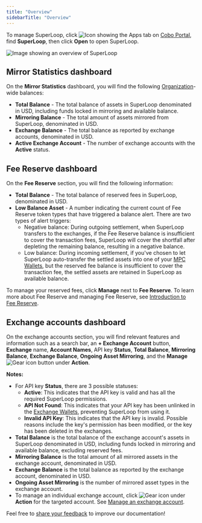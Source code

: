 ```yaml
---
title: "Overview"
sidebarTitle: "Overview"
---
```


To manage SuperLoop, click <img src="/en/images/common/icon_apps.svg" className="icon" alt="Icon showing the Apps tab"/> on [Cobo Portal](https://portal.cobo.com/login), find **SuperLoop**, then click **Open** to open SuperLoop.

<img src="/en/images/portal-apps/superloop/superloop-overview.svg" className="screenshot_full_screen" alt="Image showing an overview of SuperLoop" />


## Mirror Statistics dashboard

On the **Mirror Statistics** dashboard, you will find the following [Organization](/en/portal/organization/introduction)-wide balances:

- **Total Balance** - The total balance of assets in SuperLoop denominated in USD, including funds locked in mirroring and available balance.
- **Mirroring Balance** - The total amount of assets mirrored from SuperLoop, denominated in USD.
- **Exchange Balance** - The total balance as reported by exchange accounts, denominated in USD.
- **Active Exchange Account** - The number of exchange accounts with the **Active** status.

## Fee Reserve dashboard

On the **Fee Reserve** section, you will find the following information:

- **Total Balance** - The total balance of reserved fees in SuperLoop, denominated in USD.
- **Low Balance Asset** - A number indicating the current count of Fee Reserve token types that have triggered a balance alert. There are two types of alert triggers:
   - Negative balance: During outgoing settlement, when SuperLoop transfers to the exchanges, if the Fee Reserve balance is insufficient to cover the transaction fees, SuperLoop will cover the shortfall after depleting the remaining balance, resulting in a negative balance.
   - Low balance: During incoming settlement, if you've chosen to let SuperLoop auto-transfer the settled assets into one of your [MPC Wallets](/en/portal/mpc-wallets/introduction), but the reserved fee balance is insufficient to cover the transaction fee, the settled assets are retained in SuperLoop as available balance.

To manage your reserved fees, click **Manage** next to **Fee Reserve**. To learn more about Fee Reserve and managing Fee Reserve, see [Introduction to Fee Reserve](/en/apps/superloop/manage-fee-reserve).

## Exchange accounts dashboard

On the exchange accounts section, you will find relevant features and information such as a search bar, an **+ Exchange Account** button, **Exchange** name, **Account Names**, API key **Status**, **Total Balance**, **Mirroring Balance**, **Exchange Balance**, **Ongoing Asset Mirroring**, and the **Manage** <img src="/en/images/common/icon_advanced.svg" className="icon" alt="Gear icon"/> button under **Action**.

**Notes:**

- For API key **Status**, there are 3 possible statuses:
   - **Active**: This indicates that the API key is valid and has all the required SuperLoop permissions.
   - **API Not Found**: This indicates that your API key has been unlinked in the [Exchange Wallets](/en/portal/exchange-wallets/introduction), preventing SuperLoop from using it.
   - **Invalid API Key**: This indicates that the API key is invalid. Possible reasons include the key's permission has been modified, or the key has been deleted in the exchanges.
- **Total Balance** is the total balance of the exchange account's assets in SuperLoop denominated in USD, including funds locked in mirroring and available balance, excluding reserved fees.
- **Mirroring Balance** is the total amount of all mirrored assets in the exchange account, denominated in USD.
- **Exchange Balance** is the total balance as reported by the exchange account, denominated in USD.
- **Ongoing Asset Mirroring** is the number of mirrored asset types in the exchange account.
- To manage an individual exchange account, click <img src="/en/images/common/icon_advanced.svg" className="icon" alt="Gear icon"/> under **Action** for the targeted account. See [Manage an exchange account](/en/apps/superloop/manage-an-exchange-account).

<Tip>Feel free to [share your feedback](https://forms.zohopublic.com/cobo/form/DocumentFeedbackForm/formperma/QvLOhxJv1_JMsJ-1dleZ8Itb_7rzN-LtgvsDdxosoVI?referrername=manuals) to improve our documentation!</Tip>